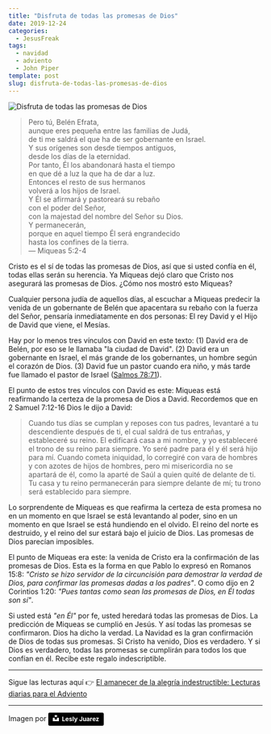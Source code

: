```yaml
---
title: "Disfruta de todas las promesas de Dios"
date: 2019-12-24
categories:
  - JesusFreak
tags:
  - navidad
  - adviento
  - John Piper
template: post
slug: disfruta-de-todas-las-promesas-de-dios
---
```


![Disfruta de todas las promesas de Dios](https://i.imgur.com/pAywaPH.jpg)

> Pero tú, Belén Efrata,<br />
> aunque eres pequeña entre las familias de Judá,<br />
> de ti me saldrá el que ha de ser gobernante en Israel.<br />
> Y sus orígenes son desde tiempos antiguos,<br />
> desde los días de la eternidad.<br />
> Por tanto, Él los abandonará hasta el tiempo<br />
> en que dé a luz la que ha de dar a luz.<br />
> Entonces el resto de sus hermanos<br />
> volverá a los hijos de Israel.<br />
> Y Él se afirmará y pastoreará su rebaño<br />
> con el poder del Señor,<br />
> con la majestad del nombre del Señor su Dios.<br />
> Y permanecerán,<br />
> porque en aquel tiempo Él será engrandecido<br />
> hasta los confines de la tierra. <br />— Miqueas 5:2-4

Cristo es el sí de todas las promesas de Dios, así que si usted confía en él, todas ellas serán su herencia. Ya Miqueas dejó claro que Cristo nos asegurará las promesas de Dios. ¿Cómo nos mostró esto Miqueas?

Cualquier persona judía de aquellos días, al escuchar a Miqueas predecir la venida de un gobernante de Belén que apacentara su rebaño con la fuerza del Señor, pensaría inmediatamente en dos personas: El rey David y el Hijo de David que viene, el Mesías.

Hay por lo menos tres vínculos con David en este texto: (1) David era de Belén, por eso se le llamaba "la ciudad de David". (2) David era un gobernante en Israel, el más grande de los gobernantes, un hombre según el corazón de Dios. (3) David fue un pastor cuando era niño, y más tarde fue llamado el pastor de Israel ([Salmos 78:71](https://www.biblegateway.com/passage/?search=Salmos+78%3A71&version=LBLA)).

El punto de estos tres vínculos con David es este: Miqueas está reafirmando la certeza de la promesa de Dios a David. Recordemos que en 2 Samuel 7:12-16 Dios le dijo a David:

> Cuando tus días se cumplan y reposes con tus padres, levantaré a tu descendiente después de ti, el cual saldrá de tus entrañas, y estableceré su reino. El edificará casa a mi nombre, y yo estableceré el trono de su reino para siempre. Yo seré padre para él y él será hijo para mí. Cuando cometa iniquidad, lo corregiré con vara de hombres y con azotes de hijos de hombres, pero mi misericordia no se apartará de él, como la aparté de Saúl a quien quité de delante de ti. Tu casa y tu reino permanecerán para siempre delante de mí; tu trono será establecido para siempre.

Lo sorprendente de Miqueas es que reafirma la certeza de esta promesa no en un momento en que Israel se está levantando al poder, sino en un momento en que Israel se está hundiendo en el olvido. El reino del norte es destruido, y el reino del sur estará bajo el juicio de Dios. Las promesas de Dios parecían imposibles.

El punto de Miqueas era este: la venida de Cristo era la confirmación de las promesas de Dios. Esta es la forma en que Pablo lo expresó en Romanos 15:8: _"Cristo se hizo servidor de la circuncisión para demostrar la verdad de Dios, para confirmar las promesas dadas a los padres"_. O como dijo en 2 Corintios 1:20: _"Pues tantas como sean las promesas de Dios, en Él todas son sí"_.

Si usted está _"en Él"_ por fe, usted heredará todas las promesas de Dios. La predicción de Miqueas se cumplió en Jesús. Y así todas las promesas se confirmaron. Dios ha dicho la verdad. La Navidad es la gran confirmación de Dios de todas sus promesas. Si Cristo ha venido, Dios es verdadero. Y si Dios es verdadero, todas las promesas se cumplirán para todos los que confían en él. Recibe este regalo indescriptible.

---

Sigue las lecturas aquí 👉 [El amanecer de la alegría indestructible: Lecturas diarias para el Adviento](/blog/el-amanecer-de-una-alegria-indestructible)

---

Imagen por <a style="background-color:black;color:white;text-decoration:none;padding:4px 6px;font-family:-apple-system, BlinkMacSystemFont, &quot;San Francisco&quot;, &quot;Helvetica Neue&quot;, Helvetica, Ubuntu, Roboto, Noto, &quot;Segoe UI&quot;, Arial, sans-serif;font-size:12px;font-weight:bold;line-height:1.2;display:inline-block;border-radius:3px" href="https://unsplash.com/@jblesly?utm_medium=referral&amp;utm_campaign=photographer-credit&amp;utm_content=creditBadge" target="_blank" rel="noopener noreferrer" title="Download free do whatever you want high-resolution photos from Lesly Juarez"><span style="display:inline-block;padding:2px 3px"><svg xmlns="http://www.w3.org/2000/svg" style="height:12px;width:auto;position:relative;vertical-align:middle;top:-2px;fill:white" viewBox="0 0 32 32"><title>unsplash-logo</title><path d="M10 9V0h12v9H10zm12 5h10v18H0V14h10v9h12v-9z"></path></svg></span><span style="display:inline-block;padding:2px 3px">Lesly Juarez</span></a>
